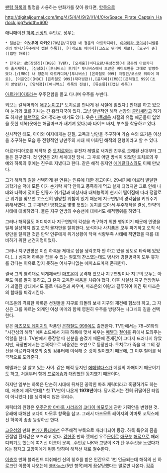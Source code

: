 [[팬텀 하록]]의 필명을 사용하는 만화가를 찾아 왔다면, [[팬텀 하록|항목]]으로


http://digitaljournal.com/img/4/5/4/4/9/2/i/1/4/0/o/Space_Pirate_Captain_Harlock.jpg?width=600

애니매이션 [[하록 선장]]의 주인공. 성우는 

 * 일본판: '''이노우에 마키오'''(78년판/극장판 내 청춘의 아르카디아), [[야마데라 코이치]](니벨룽겐의 반지/[우주해적 캡틴 하록]), [타케모토 에이지](코스모 워리어 제로), [오구리 슌]([캡틴 하록])

 * 한국판: 故[장정진]([KBS] TV판), [오세홍](비디오판/혹성전쟁(내 청춘의 아르카디아 출시제목), [신성호]([투니버스] 후기[* 투니버스에서 초반은 비디오판을 그대로 방영하였다.]/[MBC] 내 청춘의 아르카디아/[투니버스] [은하철도 999] 극장판/코스모 워리어 제로), [이윤연]([MBC] [은하철도 999](재더빙판)),[윤지하]([MBC][은하철도 999](초기 방영판)), [양석정]([애니맥스] 하록의 전설), [류승룡]([캡틴 하록])  

[[아르카디아호]]라는 우주전함을 몰고 다니며 우주를 누빈다.

외모는 갈색머리에 [[애꾸눈]]이고[* 토치로를 만나게 된 시절에 잃었다.] 안대를 하고 있으며 눈가와 코를 지나는 긴 흉터자국이 있다. 그냥 일반적인 해적 선장의 [[클리셰]]라고 하기도 하지만 [[블랙잭]]의 오마쥬라는 얘기도 있다. 옷은 [[나폴레옹]] 시절의 유럽 해군들이 입었을 듯한 제복(옷에는 해골마크가 새겨져 있다.)과 타이즈 바지, 부츠를 착용하고 있다.

신사적인 태도, 아이와 여자에게는 친절, 고독과 낭만을 추구하며 가슴 속의 뜨거운 이상을 추구하는 모습 등 전형적인 낭만주의 시대 때 미화된 해적의 전형이라고 할 수 있다.

아르카디아호를 제작해 준 [[토치로]]와는 유전자 레벨로 새겨진 친우로 오래된 선대부터 그 둘은 친구였다. 첫 인연은 2차 세계대전 당시. 그 후로 어떤 방식이 되었던 토치로의 후예와 하록의 후예는 친우로 지냈다고 한다. 같은 해적 동지인 [[에메랄다스]]와도 이때 만났다. 

그가 해적의 길을 선택하게 된 연유는 인류에 대한 경고이다. 29세기에 이르러 발달한 과학기술 덕에 모든 이가 손가락 까닥 안하고 풍족하게 먹고 살게 되었지만 그로 인해 나태와 타락에 젖어든 인류가 위기감과 비상사태 대체능력이 현저히 떨어짐에 따라 정말로 큰 위기를 맞으면 고스란히 멸망할 위험이 있기 때문에 지구연방의 경각심을 키워주기 위해서였다. 그 구체적인 방침으로 몇몇 뜻있는 동지를 모아서 우주해적을 결성, 만약의 사태에 대비하였다. 물론 지구 연방의 수송선에 대해서도 해적행위를 하였다.

그러나 해적질도 어디까지나 지구연방의 각성을 촉구하기 위한 행위이기 때문에 인명을 일체 살상하지 않고 오직 물자만을 탈취한다. 보석이나 사치품은 모두 파기하고 오직 식량만을 탈취한 것은 만약 인류에게 위기상황이 닥쳐 식량부족 사태에 직면했을 때를 대비하기 위한 선견지명이었다.

그러나 지구연방은 이런 하록을 제대로 잡을 생각조차 안 하고 있을 정도로 타락해 있었다.(…) 심지어 하록을 잡을 수 있는 절호의 찬스였는데도 병사와 경찰병력이 모두 휴가를 갔다는 이유로 잡지 못하는 어처구니없는 에피소드마저 존재한다.

결국 그의 염려대로 외계제국인 [[마조온]]이 공격해 왔으나 지구연방이나 지구의 모두는 아무도 이를 알지 못하고, 그 혼자 고독한 싸움을 치뤄야 했다. 이후 사실상 지구 연방정부가 괴멸된 상태에서도 홀로 마조온과 싸우며, 마조온의 여왕과 결투하여 이긴 뒤 마조온의 함대를 퇴각시킨다.

마조온의 격퇴한 하록은 선원들을 지구로 되돌려 보내 지구의 재건에 힘쓰라 하고, 그 자신은 그를 따르는 외계인 여성 미메와 함께 영원히 우주를 방랑하는 나그네의 길을 선택한다.

같은 [[마츠모토 레이지]]의 작품인 [[은하철도 999]]에도 출연한다. TV판에서는 78~81화의 "시간성의 해적" 에피소드에서 가짜 하록에 맞서 싸우는 [[메텔]]과 [[철이]]를 뒤에서 도와주는 역할을 한다. TV판에서 등장할 때 신분을 숨겼기 때문에 존재감이 그다지 드러나지 않았지만, 극장판에서는 본격적으로 비중있는 조연으로 등장한다. 토치로가 죽을 때 그의 정신을 아르카디아호의 중앙 컴퓨터에 이식해 준 것이 철이였기 때문에, 그 이후 철이를 적극적으로 도와준다. 

메텔과는 잘 알고 있는 사이. 같은 해적 동지인 [[에메랄다스]]가 메텔의 자매이기 때문이기도 하고, 처음부터 함께 [[프로메슘]]과 대립했던 동지였기 때문이다. 

하지만 일부는 하록은 단순히 시대에 뒤쳐진 꽁막힌 마초 캐릭터라고 혹평하기도 하는데, 애초에 제작연대[* 첫 TV판이 나온게 '''1978년'''이다. 당시로서는 전혀 뒤떨어진 타입이 아니었다.]를 생각하지 않은 무리수.

캐릭터의 원형은 [[우주전함 야마토 시리즈]]의 [[코다이 마모루]]에 관한 기획안을 변형한 것. 유래에 대해선 코다이 마모루 항목을 참고. 그래서 마츠모토 레이지의 야마토 코믹스에선 하록이 종종 등장하곤 한다.

[[고유성]]의 만화 [[번개기동대]]에선 우주해적 부록으로 패러디되어 등장. 하록 특유의 폼을 관절염 환자같은 포즈라고 깠다. [[강현준]] 만화 캣에선 우주[[문어]]로 [[애꾸눈]] [[해적]]으로 패러디되기도 했는데 여기선 이름이 문록...주인공 나K와 고양이 K가 탄 우주선을 노렸다가 K는 잠자고 고양이에게 된통 당하며 해적선 채로 철수한다.

[[이충호]] 만화 블라인드 피쉬에선 신의 칭호를 받은 인간으로 1번 언급되는데 해적의 신 하로크란 이름이 나오는데 [[불카누스]](5번 항목)에게 끔살당했다는 말로만 나온다.
[[각주]]

